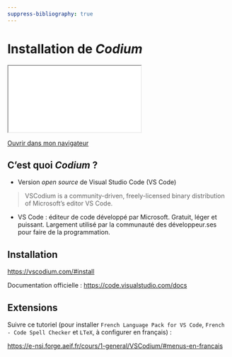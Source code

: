 ```yaml
---
suppress-bibliography: true
---
```


# Installation de *Codium* 

::: {.content-visible when-format="html" unless-format="revealjs"}

```{=html}
<iframe src="_slides/codium.html"></iframe>
```
[Ouvrir dans mon navigateur](_slides/codium.html){target="_blank"} 

::: 

## C'est quoi *Codium* ? 

- Version *open source* de Visual Studio Code (VS Code) 

> VSCodium is a community-driven, freely-licensed binary distribution of Microsoft’s editor VS Code. 

- VS Code : éditeur de code développé par Microsoft. Gratuit, léger et puissant. Largement utilisé par la communauté des développeur.ses pour faire de la programmation. 

## Installation 

<https://vscodium.com/#install>

Documentation officielle : <https://code.visualstudio.com/docs>

## Extensions 

Suivre ce tutoriel (pour installer ```French Language Pack for VS Code```, ```French - Code Spell Checker``` et ```LTeX```, à configurer en français) : 

<https://e-nsi.forge.aeif.fr/cours/1-general/VSCodium/#menus-en-francais>